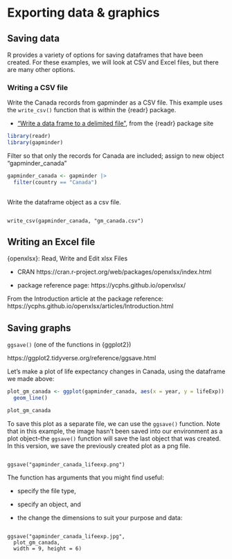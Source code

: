 <!-- 
This file by Martin Monkman 
is licensed under a Creative Commons Attribution 4.0 International License
https://creativecommons.org/licenses/by/4.0/  
-->


# Exporting data & graphics {#exporting}


## Saving data

R provides a variety of options for saving dataframes that have been created. For these examples, we will look at CSV and Excel files, but there are many other options.

### Writing a CSV file

Write the Canada records from gapminder as a CSV file. This example uses the `write_csv()` function that is within the {readr} package.

* ["Write a data frame to a delimited file"](https://readr.tidyverse.org/reference/write_delim.html), from the {readr} package site

```r
library(readr)
library(gapminder)

```

Filter so that only the records for Canada are included; assign to new object "gapminder_canada"

```r
gapminder_canada <- gapminder |> 
  filter(country == "Canada")
  
```

Write the dataframe object as a csv file.

```

write_csv(gapminder_canada, "gm_canada.csv")

```


## Writing an Excel file


{openxlsx}: Read, Write and Edit xlsx Files

* CRAN https://cran.r-project.org/web/packages/openxlsx/index.html

* package reference page: https://ycphs.github.io/openxlsx/


From the Introduction article at the package reference: https://ycphs.github.io/openxlsx/articles/Introduction.html





## Saving graphs

`ggsave()` (one of the functions in {ggplot2})

https://ggplot2.tidyverse.org/reference/ggsave.html


Let's make a plot of life expectancy changes in Canada, using the dataframe we made above:

```r

plot_gm_canada <- ggplot(gapminder_canada, aes(x = year, y = lifeExp)) +
  geom_line()

plot_gm_canada

```

To save this plot as a separate file, we can use the `ggsave()` function. Note that in this example, the image hasn't been saved into our environment as a plot object--the `ggsave()` function will save the last object that was created. In this version, we save the previously created plot as a png file.

```

ggsave("gapminder_canada_lifeexp.png")

```

The function has arguments that you might find useful: 

* specify the file type, 

* specify an object, and

* the change the dimensions to suit your purpose and data:

```

ggsave("gapminder_canada_lifeexp.jpg", 
  plot_gm_canada, 
  width = 9, height = 6)

```

